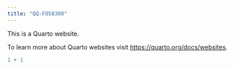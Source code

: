 ```yaml
---
title: "QQ-FOS8300"
---
```


This is a Quarto website.

To learn more about Quarto websites visit <https://quarto.org/docs/websites>.

```r
1 + 1
```
